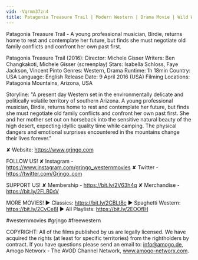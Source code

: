 ```yaml
---
vid: -Vqrmm37zn4
title: Patagonia Treasure Trail | Modern Western | Drama Movie | Wild West | Adventure | Western Movies
---
```


Patagonia Treasure Trail - A young professional musician, Birdie, returns home to rest and contemplate her future, but finds she must negotiate old family conflicts and confront her own past first.

Patagonia Treasure Trail (2016):
Director: Michele Gisser
Writers: Ben Changkakoti, Michele Gisser (screenplay)
Stars: Isabella Schloss, Faye Jackson, Vincent Pinto
Genres: Western, Drama
Runtime: 1h 18min 
Country: USA
Language: English
Release Date: 9 April 2016 (USA) 
Filming Locations: Patagonia Mountains, Arizona, USA

Storyline:
"A present day Western set in the environmentally delicate and politically volatile territory of southern Arizona. A young professional musician, Birdie, returns home to rest and contemplate her future, but finds she must negotiate old family conflicts and confront her own past first. She and her mother set out on horseback into the sensitive natural beauty of the high desert, expecting idyllic quality time while camping. The physical dangers and emotional surprises encountered in the mountains change their lives forever."

✘ Website: https://www.grjngo.com

FOLLOW US!
✘ Instagram - https://www.instagram.com/grjngo_westernmovies
✘ Twitter - https://twitter.com/Grjngo_com

SUPPORT US!
✘ Membership - https://bit.ly/2V63h4q
✘ Merchandise - https://bit.ly/2FLB0sV

MORE MOVIES! 
► Classics: https://bit.ly/2CBLt8c 
► Spaghetti Western: https://bit.ly/2CyCe8I 
► All Playlists: https://bit.ly/2EOOfIH 

#westernmovies #grjngo #freewestern

COPYRIGHT: All of the films published by us are legally licensed. We have acquired the rights (at least for specific territories) from the rightholders by contract. If you have questions please send an email to: info@amogo.de, Amogo Networx - The AVOD Channel Network, www.amogo-networx.com.